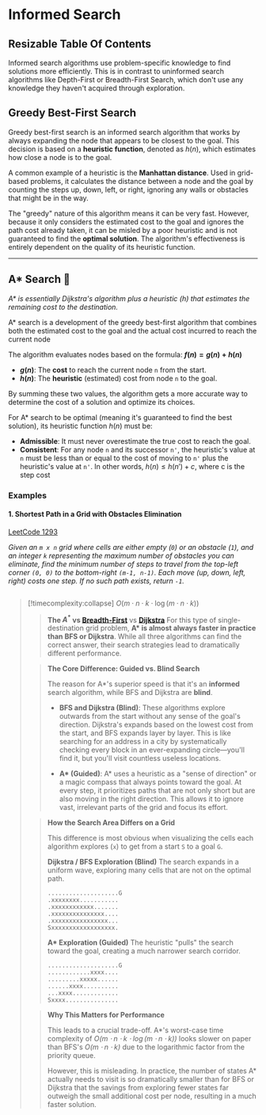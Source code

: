 # Informed Search

## Resizable Table Of Contents



Informed search algorithms use problem-specific knowledge to find solutions more efficiently.
 This is in contrast to uninformed search algorithms like Depth-First or Breadth-First Search, which don't use any knowledge they haven't acquired through exploration.


## Greedy Best-First Search

Greedy best-first search is an informed search algorithm that works by always expanding the node that appears to be closest to the goal. This decision is based on a **heuristic function**, denoted as $h(n)$, which estimates how close a node is to the goal.

A common example of a heuristic is the **Manhattan distance**. Used in grid-based problems, it calculates the distance between a node and the goal by counting the steps up, down, left, or right, ignoring any walls or obstacles that might be in the way.

The "greedy" nature of this algorithm means it can be very fast. However, because it only considers the estimated cost to the goal and ignores the path cost already taken, it can be misled by a poor heuristic and is not guaranteed to find the **optimal solution**. The algorithm's effectiveness is entirely dependent on the quality of its heuristic function.

---

## A\* Search 🌲

*A\* is essentially Dijkstra's algorithm plus a heuristic (h) that estimates the remaining cost to the destination.* 

A\* search is a development of the greedy best-first algorithm that combines both the estimated cost to the goal and the actual cost incurred to reach the current node

The algorithm evaluates nodes based on the formula:
**$f(n) = g(n) + h(n)$**

* **$g(n)$**: The **cost** to reach the current node `n` from the start.
* **$h(n)$**: The **heuristic** (estimated) cost from node `n` to the goal.

By summing these two values, the algorithm gets a more accurate way to determine the cost of a solution and optimize its choices.

For A\* search to be optimal (meaning it's guaranteed to find the best solution), its heuristic function $h(n)$ must be:
* **Admissible**: It must never overestimate the true cost to reach the goal.
* **Consistent**: For any node `n` and its successor `n'`, the heuristic's value at `n` must be less than or equal to the cost of moving to `n'` plus the heuristic's value at `n'`. In other words, $h(n) \le h(n') + c$, where c is the step cost

### Examples

#### 1. Shortest Path in a Grid with Obstacles Elimination
 [LeetCode 1293](https://leetcode.com/problems/shortest-path-in-a-grid-with-obstacles-elimination/)

*Given an `m x n` grid where cells are either empty (`0`) or an obstacle (`1`), and an integer `k` 
representing the maximum number of obstacles you can eliminate, find the minimum number of steps to travel from the top-left corner `(0, 0)`
to the bottom-right `(m-1, n-1)`. Each move (up, down, left, right) costs one step. If no such path exists, return `-1`.*
    

```python file=problems/1293-shortest-path-in-a-grid-with-obstacles-elimination/a_star.py:shortest_path_in_a_grid_with_obstacles_elimination 
```



> [!timecomplexity:collapse]  $O(m \cdot n \cdot k \cdot \log(m \cdot n \cdot k))$
> 
> > **The  $A^{*}$ vs  [Breadth-First](./bfs#7-shortest-path-in-a-grid-with-obstacles-elimination)** vs **[Dijkstra](./dijkstra#5-shortest-path-in-a-grid-with-obstacles-elimination)**
>> For this type of single-destination grid problem, **A\* is almost always faster in practice than BFS or Dijkstra**. While all three algorithms can find the correct answer, their search strategies lead to dramatically different performance.
>
>> **The Core Difference: Guided vs. Blind Search**
>> 
>> The reason for A\*'s superior speed is that it's an **informed** search algorithm, while BFS and Dijkstra are **blind**.
>> 
>>   * **BFS and Dijkstra (Blind)**: These algorithms explore outwards from the start without any sense of the goal's direction. Dijkstra's expands based on the lowest cost from the start, and BFS expands layer by layer. This is like searching for an address in a city by systematically checking every block in an ever-expanding circle—you'll find it, but you'll visit countless useless locations.
>> 
>>   * **A\* (Guided)**: A\* uses a heuristic as a "sense of direction" or a magic compass that always points toward the goal. At every step, it prioritizes paths that are not only short but are also moving in the right direction. This allows it to ignore vast, irrelevant parts of the grid and focus its effort.
>
>
>> **How the Search Area Differs on a Grid**
>> 
>> This difference is most obvious when visualizing the cells each algorithm explores (`x`) to get from a start `S` to a goal `G`.
>> 
>> **Dijkstra / BFS Exploration (Blind)**
>> The search expands in a uniform wave, exploring many cells that are not on the optimal path.
>> 
>> ```
>> ....................G
>> .xxxxxxxx...........
>> .xxxxxxxxxxxx.......
>> .xxxxxxxxxxxxxxx....
>> .xxxxxxxxxxxxxxxx...
>> Sxxxxxxxxxxxxxxxxxx.
>> ```
>> 
>> 
>> 
>> **A\* Exploration (Guided)**
>> The heuristic "pulls" the search toward the goal, creating a much narrower search corridor.
>> 
>> ```
>> ....................G
>> ............xxxx....
>> .........xxxxx......
>> ......xxxx..........
>> ...xxxx.............
>> Sxxxx...............
>> ```
>> 
>
>> **Why This Matters for Performance**
>> 
>> This leads to a crucial trade-off. A\*'s worst-case time complexity of *$O(m \cdot n \cdot k \cdot \log(m \cdot n \cdot k))$* looks slower on paper than BFS's *$O(m \cdot n \cdot k)$* due to the logarithmic factor from the priority queue.
>> 
>> However, this is misleading. In practice, the number of states A\* actually needs to visit is so dramatically smaller than for BFS or Dijkstra that the savings from exploring fewer states far outweigh the small additional cost per node, resulting in a much faster solution.